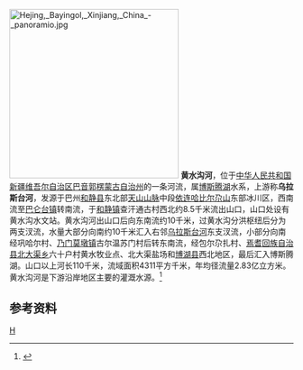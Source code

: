 {{About|流经和静县、焉耆县、博湖县的一条河流，上游在和静县境内也称'''乌拉斯台河'''|和静县另一条“乌拉斯台河”|乌拉斯台河 (和静)}}
[[File:Hejing,_Bayingol,_Xinjiang,_China_-_panoramio.jpg|300px]]
'''黄水沟河'''，位于[[中华人民共和国|中华人民共和国]][[新疆维吾尔自治区|新疆维吾尔自治区]][[巴音郭楞蒙古自治州|巴音郭楞蒙古自治州]]的一条河流，属[[博斯腾湖|博斯腾湖]]水系，上游称'''乌拉斯台河'''，发源于巴州[[和静县|和静县]]东北部[[天山山脉|天山山脉]]中段[[依连哈比尔尕山|依连哈比尔尕山]]东部冰川区，西南流至[[巴仑台镇|巴仑台镇]]转南流，于[[和静镇|和静镇]]查汗通古村西北约8.5千米流出山口，山口处设有黄水沟水文站。黄水沟河出山口后向东南流约10千米，过黄水沟分洪枢纽后分为两支汊流，水量大部分向南约10千米汇入右邻[[乌拉斯台河_(和静)|乌拉斯台河]]东支汊流，小部分向南经巩哈尔村、[[乃门莫墩镇|乃门莫墩镇]]古尔温苏门村后转东南流，经包尔尕扎村、[[焉耆回族自治县|焉耆回族自治县]][[北大渠乡|北大渠乡]]六十户村黄水牧业点、北大渠盐场和[[博湖县|博湖县]]西北地区，最后汇入博斯腾湖。山口以上河长110千米，流域面积4311平方千米，年均径流量2.83亿立方米。黄水沟河是下游沿岸地区主要的灌溉水源。<ref name="中国河湖大典">{{cite book zh |author=《[[中国河湖大典|中国河湖大典]]》编纂委员会 |title=《中国河湖大典·西北诸河卷》 |format=M |edition=1 |location=北京 |publisher=中国水利水电出版社 |date=2014年8月 |pages=34页 |id= ISBN 978-7-5170-2566-5}}</ref>


== 参考资料 ==
{{reflist}}

[[Category:新疆河流|H]]
